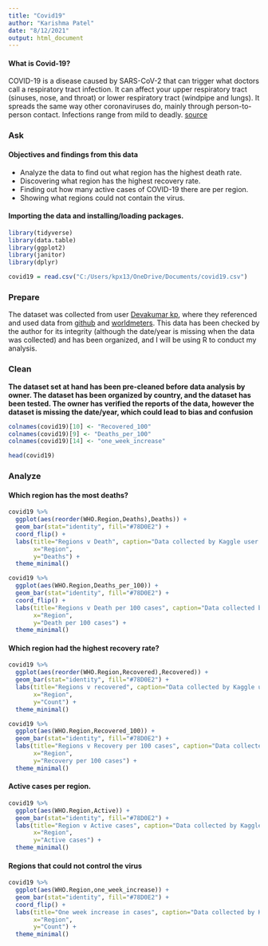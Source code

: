---
title: "Covid19"
author: "Karishma Patel"
date: "8/12/2021"
output: html_document
---

#### What is Covid-19?

COVID-19 is a disease caused by SARS-CoV-2 that can trigger what doctors call a respiratory tract infection. It can affect your upper respiratory tract (sinuses, nose, and throat) or lower respiratory tract (windpipe and lungs). It spreads the same way other coronaviruses do, mainly through person-to-person contact. Infections range from mild to deadly. [source](https://www.webmd.com/lung/coronavirus)

### Ask
#### Objectives and findings from this data

* Analyze the data to find out what region has the highest death rate.
* Discovering what region has the highest recovery rate.
* Finding out how many active cases of COVID-19 there are per region.
* Showing what regions could not contain the virus.

#### Importing the data and installing/loading packages.
```{r Importing and loading file, message=FALSE, warning=FALSE, results="hide"}
library(tidyverse)
library(data.table)
library(ggplot2)
library(janitor)
library(dplyr)

covid19 = read.csv("C:/Users/kpx13/OneDrive/Documents/covid19.csv")
```

### Prepare

The dataset was collected from user [Devakumar kp](https://www.kaggle.com/imdevskp/corona-virus-report?select=country_wise_latest.csv), where they referenced and used data from [github](https://github.com/CSSEGISandData/COVID-19) and [worldmeters](https://www.worldometers.info/). This data has been checked by the author for its integrity (although the date/year is missing when the data was collected) and has been organized, and I will be using R to conduct my analysis.

### Clean

**The dataset set at hand has been pre-cleaned before data analysis by owner. The dataset has been organized by country, and the dataset has been tested. The owner has verified the reports of the data, however the dataset is missing the date/year, which could lead to bias and confusion**
```{r}
colnames(covid19)[10] <- "Recovered_100"
colnames(covid19)[9] <- "Deaths_per_100"
colnames(covid19)[14] <- "one_week_increase"
```
```{r}
head(covid19)
```

### Analyze
#### Which region has the most deaths?
```{r}
covid19 %>% 
  ggplot(aes(reorder(WHO.Region,Deaths),Deaths)) +
  geom_bar(stat="identity", fill="#78D0E2") +
  coord_flip() +
  labs(title="Regions v Death", caption="Data collected by Kaggle user devakumar kp",
       x="Region",
       y="Deaths") +
  theme_minimal()

covid19 %>% 
  ggplot(aes(WHO.Region,Deaths_per_100)) +
  geom_bar(stat="identity", fill="#78D0E2") +
  coord_flip() +
  labs(title="Regions v Death per 100 cases", caption="Data collected by Kaggle user devakumar kp",
       x="Region",
       y="Death per 100 cases") +
  theme_minimal()
```

#### Which region had the highest recovery rate?
```{r}
covid19 %>% 
  ggplot(aes(reorder(WHO.Region,Recovered),Recovered)) +
  geom_bar(stat="identity", fill="#78D0E2") +
  labs(title="Regions v recovered", caption="Data collected by Kaggle user devakumar kp",
       x="Region",
       y="Count") +
  theme_minimal()

covid19 %>% 
  ggplot(aes(WHO.Region,Recovered_100)) +
  geom_bar(stat="identity", fill="#78D0E2") +
  labs(title="Regions v Recovery per 100 cases", caption="Data collected by Kaggle user devakumar kp",
       x="Region",
       y="Recovery per 100 cases") +
  theme_minimal()
```

#### Active cases per region.
```{r}
covid19 %>% 
  ggplot(aes(WHO.Region,Active)) +
  geom_bar(stat="identity", fill="#78D0E2") +
  labs(title="Region v Active cases", caption="Data collected by Kaggle user devakumar kp",
       x="Region",
       y="Active cases") +
  theme_minimal()
```

#### Regions that could not control the virus
```{r}
covid19 %>% 
  ggplot(aes(WHO.Region,one_week_increase)) +
  geom_bar(stat="identity", fill="#78D0E2") +
  coord_flip() +
  labs(title="One week increase in cases", caption="Data collected by Kaggle user devakumar kp",
       x="Region",
       y="Count") +
  theme_minimal()
```

